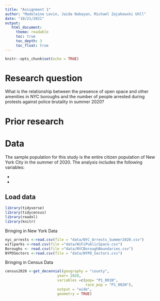```yaml
---
title: "Assignment 1"
author: "Madeleine Levin, Jaida Nabayan, Michael Zajakowski Uhll"
date: "10/21/2021"
output:
   html_document:
     theme: readable
     toc: true
     toc_depth: 3
     toc_float: true
---
```


```r
knitr::opts_chunk$set(echo = TRUE)
```

# Research question

What is the relationship between the presence of open space and other amenities in NYC boroughs and the number of people arrested during protests against police brutality in summer 2020? 

# Prior research



# Data

The sample population for this study is the entire citizen population of New York City in the summer of 2020. The analysis includes the following variables:

*

*


## Load data

```r
library(tidyverse)
library(tidycensus)
library(readxl)
library(knitr)
```

Bringing in New York Data
```r
nyc_arrests <-read.csv(file = "data/NYC_Arrests_Summer2020.csv")
wifiparks <-read.csv(file ="data/WiFiPublicSpace.csv")
Boroughs <- read.csv(file ="data/NYCBoroughBoundaries.csv")
NYPDSectors <-read.csv(file = "data/NYPD_Sectors.csv")
```

Bringing in Census Data
```r
census2020 <-get_decennial(geography = "county",
                        year= 2020,
                        variables =c(pop= "P1_001N",
                                     race_pop = "P1_002N"),
                        output = "wide",
                        geometry = TRUE)
```




